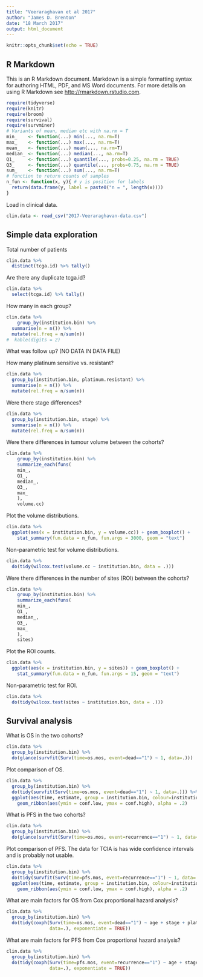 ```yaml
---
title: "Veeraraghavan et al 2017"
author: "James D. Brenton"
date: "18 March 2017"
output: html_document
---
```


```r
knitr::opts_chunk$set(echo = TRUE)
```

## R Markdown

This is an R Markdown document. Markdown is a simple formatting syntax for authoring HTML, PDF, and MS Word documents. For more details on using R Markdown see <http://rmarkdown.rstudio.com>.

```r
require(tidyverse)
require(knitr)
require(broom)
require(survival)
require(survminer)
# Variants of mean, median etc with na.rm = T
min_    <- function(...) min(..., na.rm=T)
max_    <- function(...) max(..., na.rm=T)
mean_   <- function(...) mean(..., na.rm=T)
median_ <- function(...) median(..., na.rm=T)
Q1_     <- function(...) quantile(..., probs=0.25, na.rm = TRUE)
Q3_     <- function(...) quantile(..., probs=0.75, na.rm = TRUE)
sum_    <- function(...) sum(..., na.rm=T)
# function to return counts of samples
n_fun <- function(x, y){ # y is position for labels
  return(data.frame(y, label = paste0("n = ", length(x))))
}
```

Load in clinical data.

```r
clin.data <- read_csv("2017-Veeraraghavan-data.csv")
```

## Simple data exploration

Total number of patients

```r
clin.data %>%
  distinct(tcga.id) %>% tally()
```

Are there any duplicate tcga.id?

```r
clin.data %>%
  select(tcga.id) %>% tally()
```

How many in each group?

```r
clin.data %>%
    group_by(institution.bin) %>%
  summarise(n = n()) %>%
  mutate(rel.freq = n/sum(n))
#  kable(digits = 2)
```
What was follow up? (NO DATA IN DATA FILE)


How many platinum sensitive vs. resistant?

```r
clin.data %>%
  group_by(institution.bin, platinum.resistant) %>%
  summarise(n = n()) %>%
  mutate(rel.freq = n/sum(n))
```
Were there stage differences?

```r
clin.data %>%
  group_by(institution.bin, stage) %>%
  summarise(n = n()) %>%
  mutate(rel.freq = n/sum(n))
```

Were there differences in tumour volume between the cohorts?

```r
clin.data %>%
    group_by(institution.bin) %>%
    summarize_each(funs(
    min_,
    Q1_,
    median_,
    Q3_,
    max_
    ), 
    volume.cc) 
```

Plot the volume distributions.

```r
clin.data %>%
  ggplot(aes(x = institution.bin, y = volume.cc)) + geom_boxplot() +
    stat_summary(fun.data = n_fun, fun.args = 3000, geom = "text")
```

Non-parametric test for volume distributions.

```r
clin.data %>% 
  do(tidy(wilcox.test(volume.cc ~ institution.bin, data = .)))
```

Were there differences in the number of sites (ROI) between the cohorts?

```r
clin.data %>%
    group_by(institution.bin) %>%
    summarize_each(funs(
    min_,
    Q1_,
    median_,
    Q3_,
    max_
    ), 
    sites) 
```

Plot the ROI counts.

```r
clin.data %>%
  ggplot(aes(x = institution.bin, y = sites)) + geom_boxplot() +
    stat_summary(fun.data = n_fun, fun.args = 15, geom = "text")
```

Non-parametric test for ROI.

```r
clin.data %>% 
  do(tidy(wilcox.test(sites ~ institution.bin, data = .)))
```

## Survival analysis

What is OS in the two cohorts?


```r
clin.data %>% 
  group_by(institution.bin) %>% 
  do(glance(survfit(Surv(time=os.mos, event=dead=="1") ~ 1, data=.)))
```

Plot comparison of OS.

```r
clin.data %>% 
  group_by(institution.bin) %>% 
  do(tidy(survfit(Surv(time=os.mos, event=dead=="1") ~ 1, data=.))) %>%
  ggplot(aes(time, estimate, group = institution.bin, colour=institution.bin)) + geom_line() +
    geom_ribbon(aes(ymin = conf.low, ymax = conf.high), alpha = .2)
```

What is PFS in the two cohorts?

```r
clin.data %>% 
  group_by(institution.bin) %>% 
  do(glance(survfit(Surv(time=os.mos, event=recurrence=="1") ~ 1, data=.)))
```
Plot comparison of PFS. The data for TCIA is has wide confidence intervals and is probably not usable.

```r
clin.data %>% 
  group_by(institution.bin) %>% 
  do(tidy(survfit(Surv(time=pfs.mos, event=recurrence=="1") ~ 1, data=.))) %>%
  ggplot(aes(time, estimate, group = institution.bin, colour=institution.bin)) + geom_line() +
    geom_ribbon(aes(ymin = conf.low, ymax = conf.high), alpha = .2)
```
What are main factors for OS from Cox proportional hazard analysis?

```r
clin.data %>% 
  group_by(institution.bin) %>%
  do(tidy(coxph(Surv(time=os.mos, event=dead=="1") ~ age + stage + platinum.resistant + sites + volume.cc + residual.disease,
                data=.), exponentiate = TRUE))
```
What are main factors for PFS from Cox proportional hazard analysis?


```r
clin.data %>% 
  group_by(institution.bin) %>%
  do(tidy(coxph(Surv(time=pfs.mos, event=recurrence=="1") ~ age + stage + platinum.resistant + sites + volume.cc + residual.disease,
                data=.), exponentiate = TRUE))
```       

